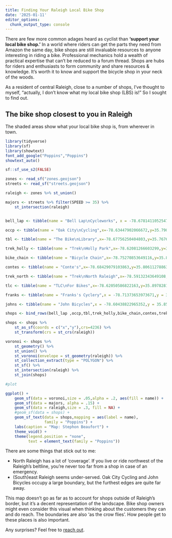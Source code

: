 ```yaml
---
title: Finding Your Raleigh Local Bike Shop
date: '2025-01-11'
editor_options: 
  chunk_output_type: console
---
```


There are few more common adages heard as cyclist than <strong>'support your local bike shop.'</strong> In a world where riders can get the parts they need from Amazon the same day, bike shops are still invaluable resources to anyone interesting in riding a bike. Professional mechanics hold a wealth of practical expertise that can't be reduced to a forum thread. Shops are hubs for riders and enthusiasts to form community and share resources & knowledge. It's worth it to know and support the bicycle shop in your neck of the woods.

As a resident of central Raleigh, close to a number of shops, I've thought to myself, <q>actually, I don't know what my local bike shop (LBS) is!</q> So I sought to find out.

## The bike shop closest to you in Raleigh

The shaded areas show what your local bike shop is, from wherever in town.

```r
library(tidyverse)
library(sf)
library(showtext)
font_add_google("Poppins","Poppins")
showtext_auto()

sf::sf_use_s2(FALSE)

zones <- read_sf("zones.geojson")
streets <- read_sf("streets.geojson")

raleigh <- zones %>% st_union()

majors <- streets %>% filter(SPEED >= 35) %>%
    st_intersection(raleigh)



```

```r



bell_lap <- tibble(name = "Bell Lap\nCycleworks", x = -78.67814110525477, y= 35.87380881463415)

occp <- tibble(name = "Oak City\nCycling",x=-78.63447902066672,y=35.790028113814365)

tbl <- tibble(name = "The Bike\nLibrary",x=-78.67756250404803,y=35.767646400232984)

trek_holly <- tibble(name = "Trek\nHolly Park",x=-78.62081266603299,y=35.82612953930017)

bike_chain <- tibble(name = "Bicycle Chain",x=-78.75270853649116,y=35.8961415711698)

contes <- tibble(name = "Conte's",x=-78.68429079103863,y=35.80611278863103)

trek_north <- tibble(name = "Trek\nNorth Raleigh",x=-78.59132343649108,y=35.91034226706531)

tlc <- tibble(name = "TLC\nFor Bikes",x=-78.62050586822163,y=35.89782815560901)

franks <- tibble(name = "Franks's Cyclery",x = -78.71373653973671,y = 35.90133962165074)

johns <- tibble(name = "John Bicycles",x = -78.60438822965352,y = 35.8533526606378)

shops <- bind_rows(bell_lap ,occp,tbl,trek_holly,bike_chain,contes,trek_north,tlc,franks,johns)

shops <- shops %>%
    st_as_sf(coords = c("x","y"),crs=4236) %>%
    st_transform(crs = st_crs(raleigh))

voronoi <- shops %>%
    st_geometry() %>%
    st_union() %>%
    st_voronoi(envelope = st_geometry(raleigh)) %>%
    st_collection_extract(type = "POLYGON") %>% 
    st_sf() %>%
    st_intersection(raleigh) %>%
    st_join(shops)


```


```r

#plot

ggplot() +
    geom_sf(data = voronoi,size = .05,alpha = .2, aes(fill = name)) + 
    geom_sf(data = majors, alpha = .15) + 
    geom_sf(data = raleigh,size = .3, fill = NA) + 
    #geom_sf(data = shops) + 
    geom_sf_text(data = shops,mapping = aes(label = name),
                 family = "Poppins") +
    labs(caption = "Map: Stephon Beaufort") + 
    theme_void() + 
    theme(legend.position = "none",
          text = element_text(family = "Poppins"))

```


There are some things that stick out to me:

* North Raleigh has a lot of 'coverage'. If you live or ride northwest of the Raleigh's beltline, you're never too far from a shop in case of an emergency.
* (South)east Raleigh seems under-served. Oak City Cycling and John Bicycles occupy a large boundary, but the furthest edges are quite far away.

This map doesn't go as far as to account for shops outside of Raleigh's border, but it's a decent representation of the landscape. Bike shop owners might even consider this visual when thinking about the customers they can and do reach. The boundaries are also 'as the crow flies'. How people get to these places is also important.

Any surprises? Feel free to [reach out](https://www.linkedin.com/in/stephon-beaufort-299b05111/).